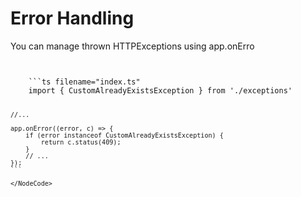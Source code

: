 
# Error Handling

You can manage thrown HTTPExceptions using app.onErro

<Code>
  <NodeCode type="NodeCode">
    ```ts filename="index.ts"
    import { CustomAlreadyExistsException } from './exceptions'

    //...

    app.onError((error, c) => {
        if (error instanceof CustomAlreadyExistsException) {
            return c.status(409);
        }
        // ...
    });
    ```

    </NodeCode>

</Code>
